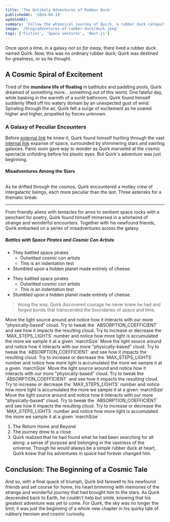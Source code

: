 ```yaml
---
title: 'The Unlikely Adventures of Rubber Duck'
publishedAt: '2024-04-19'
updatedAt:
summary: 'Follow the whimsical journey of Quirk, a rubber duck catapulted into space, as he encounters peculiar beings, battles space pirates, and discovers newfound courage and camaraderie amidst the stars, ultimately finding a sense of purpose in the vastness of the universe.'
image: '/blog/adventures-of-rubber-duck/duck.jpeg'
tags: ['Fiction', 'Space ventures', 'Next.js']
---
```


Once upon a time, in a galaxy _not so far away_, there lived a rubber duck named Quirk. Now, this was no ordinary rubber duck; Quirk was destined for greatness, or so he thought.

## A Cosmic Spiral of Excitement

Tired of the **mundane life of floating** in bathtubs and paddling pools, Quirk dreamed of something more... something out of this world. One fateful day, while basking in the warmth of a sunlit bathroom, Quirk found himself suddenly lifted off his watery domain by an unexpected gust of wind. Spiraling through the air, Quirk felt a surge of excitement as he soared higher and higher, propelled by forces unknown.

### A Galaxy of Peculiar Encounters

Before [external link](https://github.com) he knew it, Quirk found himself hurtling through the vast [internal link](/about) expanse of space, surrounded by shimmering stars and swirling galaxies. Panic soon gave way to wonder as Quirk marveled at the cosmic spectacle unfolding before his plastic eyes. But Quirk's adventure was just beginning.

#### Misadventures Among the Stars

<Image src="/blog/adventures-of-rubber-duck/duck.jpeg" alt="" width={800} height={800} />

As he drifted through the cosmos, Quirk encountered a motley crew of intergalactic beings, each more peculiar than the last.
Three asterisks for a thematic break:

---

From friendly aliens with tentacles for arms to sentient space rocks with a penchant for poetry, Quirk found himself immersed in a whirlwind of strange and wonderful encounters. Together with his newfound friends, Quirk embarked on a series of misadventures across the galaxy.

##### Battles with Space Pirates and Cosmic Con Artists

- They battled space pirates
  - Outwitted cosmic con artists
  - This is an indentation test
- Stumbled upon a hidden planet made entirely of cheese.

* They battled space pirates
  - Outwitted cosmic con artists
  - This is an indentation test
* Stumbled upon a hidden planet made entirely of cheese.

> Along the way, Quirk discovered courage he never knew he had and forged bonds that transcended the boundaries of space and time.

<Callout variant="info" title="In the demo, try to:">
	Move the light source around and notice how it interacts with our more "physically-based" cloud.
	Try to tweak the `ABSORPTION_COEFFICIENT` and see how it impacts the resulting cloud. Try to
	increase or decrease the `MAX_STEPS_LIGHTS` number and notice how more light is accumulated the
	more we sample it at a given `marchSize`
</Callout>
<Callout variant="success" title="Once upon a time">
	Move the light source around and notice how it interacts with our more "physically-based" cloud.
	Try to tweak the `ABSORPTION_COEFFICIENT` and see how it impacts the resulting cloud. Try to
	increase or decrease the `MAX_STEPS_LIGHTS` number and notice how more light is accumulated the
	more we sample it at a given `marchSize`
</Callout>
<Callout variant="warning" title="Once upon a time">
	Move the light source around and notice how it interacts with our more "physically-based" cloud.
	Try to tweak the `ABSORPTION_COEFFICIENT` and see how it impacts the resulting cloud. Try to
	increase or decrease the `MAX_STEPS_LIGHTS` number and notice how more light is accumulated the
	more we sample it at a given `marchSize`
</Callout>
<Callout variant="danger" title="Once upon a time">
	Move the light source around and notice how it interacts with our more "physically-based" cloud.
	Try to tweak the `ABSORPTION_COEFFICIENT` and see how it impacts the resulting cloud. Try to
	increase or decrease the `MAX_STEPS_LIGHTS` number and notice how more light is accumulated the
	more we sample it at a given `marchSize`
</Callout>

1. The Return Home and Beyond
2. The journey drew to a close
3. Quirk realized that he had found what he had been searching for all along: a sense of purpose and belonging in the vastness of the universe. Though he would always be a simple rubber duck at heart, Quirk knew that his adventures in space had forever changed him.

## Conclusion: The Beginning of a Cosmic Tale

And so, with a final quack of triumph, Quirk bid farewell to his newfound friends and set course for home, his heart brimming with memories of the strange and wonderful journey that had brought him to the stars. As Quirk descended back to Earth, he couldn't help but smile, knowing that his greatest adventure was yet to come. For Quirk, the sky was no longer the limit; it was just the beginning of a whole new chapter in his quirky tale of rubbery heroism and cosmic curiosity.
